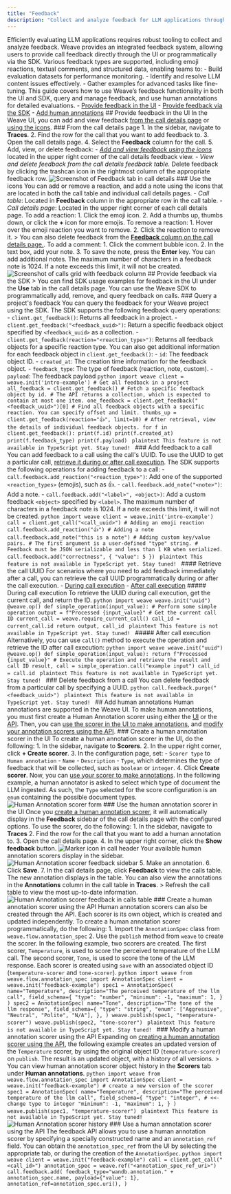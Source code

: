 ```yaml
---
title: "Feedback"
description: "Collect and analyze feedback for LLM applications through UI and SDK"
---
```

Efficiently evaluating LLM applications requires robust tooling to collect and analyze feedback. Weave provides an integrated feedback system, allowing users to provide call feedback directly through the UI or programmatically via the SDK. Various feedback types are supported, including emoji reactions, textual comments, and structured data, enabling teams to: - Build evaluation datasets for performance monitoring. - Identify and resolve LLM content issues effectively. - Gather examples for advanced tasks like fine-tuning. This guide covers how to use Weave’s feedback functionality in both the UI and SDK, query and manage feedback, and use human annotations for detailed evaluations. - [Provide feedback in the UI](#provide-feedback-in-the-ui) - [Provide feedback via the SDK](#provide-feedback-via-the-sdk) - [Add human annotations](#add-human-annotations) ## Provide feedback in the UI In the Weave UI, you can add and view feedback [from the call details page](#from-the-call-details-page) or [using the icons](#use-the-icons). ### From the call details page 1. In the sidebar, navigate to **Traces**. 2. Find the row for the call that you want to add feedback to. 3. Open the call details page. 4. Select the **Feedback** column for the call. 5. Add, view, or delete feedback: - _[Add and view feedback using the icons](#use-the-icons)_ located in the upper right corner of the call details feedback view. - _View and delete feedback from the call details feedback table._ Delete feedback by clicking the trashcan icon in the rightmost column of the appropriate feedback row. ![Screenshot of Feedback tab in call details](/guides/tracking/imgs/feedback_tab.png) ### Use the icons You can add or remove a reaction, and add a note using the icons that are located in both the call table and individual call details pages. - _Call table_: Located in **Feedback** column in the appropriate row in the call table. - _Call details page_: Located in the upper right corner of each call details page. To add a reaction: 1. Click the emoji icon. 2. Add a thumbs up, thumbs down, or click the **+** icon for more emojis. To remove a reaction: 1. Hover over the emoji reaction you want to remove. 2. Click the reaction to remove it. > You can also delete feedback from the [**Feedback** column on the call details page.](#from-the-call-details-page). To add a comment: 1. Click the comment bubble icon. 2. In the text box, add your note. 3. To save the note, press the **Enter** key. You can add additional notes. <Warning> The maximum number of characters in a feedback note is 1024. If a note exceeds this limit, it will not be created. </Warning> ![Screenshot of calls grid with feedback column](/guides/tracking/imgs/feedback_calls.png) ## Provide feedback via the SDK > You can find SDK usage examples for feedback in the UI under the **Use** tab in the call details page. You can use the Weave SDK to programmatically add, remove, and query feedback on calls. ### Query a project's feedback You can query the feedback for your Weave project using the SDK. The SDK supports the following feedback query operations: - `client.get_feedback()`: Returns all feedback in a project. - `client.get_feedback("<feedback_uuid>")`: Return a specific feedback object specified by `<feedback_uuid>` as a collection. - `client.get_feedback(reaction="<reaction_type>")`: Returns all feedback objects for a specific reaction type. You can also get additional information for each feedback object in `client.get_feedback()`: - `id`: The feedback object ID. - `created_at`: The creation time information for the feedback object. - `feedback_type`: The type of feedback (reaction, note, custom). - `payload`: The feedback payload <Tabs> <Tab title="Python"> ```python import weave client = weave.init('intro-example') # Get all feedback in a project all_feedback = client.get_feedback() # Fetch a specific feedback object by id. # The API returns a collection, which is expected to contain at most one item. one_feedback = client.get_feedback("<feedback_uuid>")[0] # Find all feedback objects with a specific reaction. You can specify offset and limit. thumbs_up = client.get_feedback(reaction="👍", limit=10) # After retrieval, view the details of individual feedback objects. for f in client.get_feedback(): print(f.id) print(f.created_at) print(f.feedback_type) print(f.payload) ``` </Tab> <Tab title="TypeScript"> ```plaintext This feature is not available in TypeScript yet. Stay tuned! ``` </Tab> </Tabs> ### Add feedback to a call You can add feedback to a call using the call's UUID. To use the UUID to get a particular call, [retrieve it during or after call execution](#retrieve-the-call-uuid). The SDK supports the following operations for adding feedback to a call: - `call.feedback.add_reaction("<reaction_type>")`: Add one of the supported `<reaction_types>` (emojis), such as 👍. - `call.feedback.add_note("<note>")`: Add a note. - `call.feedback.add("<label>", <object>)`: Add a custom feedback `<object>` specified by `<label>`. <Warning> The maximum number of characters in a feedback note is 1024. If a note exceeds this limit, it will not be created. </Warning> <Tabs> <Tab title="Python"> ```python import weave client = weave.init('intro-example') call = client.get_call("<call_uuid>") # Adding an emoji reaction call.feedback.add_reaction("👍") # Adding a note call.feedback.add_note("this is a note") # Adding custom key/value pairs. # The first argument is a user-defined "type" string. # Feedback must be JSON serializable and less than 1 KB when serialized. call.feedback.add("correctness", { "value": 5 }) ``` </Tab> <Tab title="TypeScript"> ```plaintext This feature is not available in TypeScript yet. Stay tuned! ``` </Tab> </Tabs> #### Retrieve the call UUID For scenarios where you need to add feedback immediately after a call, you can retrieve the call UUID programmatically during or after the call execution. - [During call execution](#during-call-execution) - [After call execution](#after-call-execution) ##### During call execution To retrieve the UUID during call execution, get the current call, and return the ID. <Tabs> <Tab title="Python"> ```python import weave weave.init("uuid") @weave.op() def simple_operation(input_value): # Perform some simple operation output = f"Processed {input_value}" # Get the current call ID current_call = weave.require_current_call() call_id = current_call.id return output, call_id ``` </Tab> <Tab title="TypeScript"> ```plaintext This feature is not available in TypeScript yet. Stay tuned! ``` </Tab> </Tabs> ##### After call execution Alternatively, you can use `call()` method to execute the operation and retrieve the ID after call execution: <Tabs> <Tab title="Python"> ```python import weave weave.init("uuid") @weave.op() def simple_operation(input_value): return f"Processed {input_value}" # Execute the operation and retrieve the result and call ID result, call = simple_operation.call("example input") call_id = call.id ``` </Tab> <Tab title="TypeScript"> ```plaintext This feature is not available in TypeScript yet. Stay tuned! ``` </Tab> </Tabs> ### Delete feedback from a call You can delete feedback from a particular call by specifying a UUID. <Tabs> <Tab title="Python"> ```python call.feedback.purge("<feedback_uuid>") ``` </Tab> <Tab title="TypeScript"> ```plaintext This feature is not available in TypeScript yet. Stay tuned! ``` </Tab> </Tabs> ## Add human annotations Human annotations are supported in the Weave UI. To make human annotations, you must first create a Human Annotation scorer using either the [UI](#create-a-human-annotation-scorer-in-the-ui) or the [API](#create-a-human-annotation-scorer-using-the-api). Then, you can [use the scorer in the UI to make annotations](#use-the-human-annotation-scorer-in-the-ui), and [modify your annotation scorers using the API](#modify-a-human-annotation-scorer-using-the-api). ### Create a human annotation scorer in the UI To create a human annotation scorer in the UI, do the following: 1. In the sidebar, navigate to **Scorers**. 2. In the upper right corner, click **+ Create scorer**. 3. In the configuration page, set: - `Scorer type` to `Human annotation` - `Name` - `Description` - `Type`, which determines the type of feedback that will be collected, such as `boolean` or `integer`. 4. Click **Create scorer**. Now, you can [use your scorer to make annotations](#use-the-human-annotation-scorer-in-the-ui). In the following example, a human annotator is asked to select which type of document the LLM ingested. As such, the `Type` selected for the score configuration is an `enum` containing the possible document types. ![Human Annotation scorer form](/guides/tracking/imgs/human-annotation-scorer-form.png) ### Use the human annotation scorer in the UI Once you [create a human annotation scorer](#create-a-human-annotation-scorer-in-the-ui), it will automatically display in the **Feedback** sidebar of the call details page with the configured options. To use the scorer, do the following: 1. In the sidebar, navigate to **Traces** 2. Find the row for the call that you want to add a human annotation to. 3. Open the call details page. 4. In the upper right corner, click the **Show feedback** button. ![Marker icon in call header](/guides/tracking/imgs/marker-icon.png) Your available human annotation scorers display in the sidebar. ![Human Annotation scorer feedback sidebar](/guides/tracking/imgs/full-feedback-sidebar.png) 5. Make an annotation. 6. Click **Save**. 7. In the call details page, click **Feedback** to view the calls table. The new annotation displays in the table. You can also view the annotations in the **Annotations** column in the call table in **Traces**. > Refresh the call table to view the most up-to-date information. ![Human Annotation scorer feedback in calls table](/guides/tracking/imgs/feedback-in-the-table.png) ### Create a human annotation scorer using the API Human annotation scorers can also be created through the API. Each scorer is its own object, which is created and updated independently. To create a human annotation scorer programmatically, do the following: 1. Import the `AnnotationSpec` class from `weave.flow.annotation_spec` 2. Use the `publish` method from `weave` to create the scorer. In the following example, two scorers are created. The first scorer, `Temperature`, is used to score the perceived temperature of the LLM call. The second scorer, `Tone`, is used to score the tone of the LLM response. Each scorer is created using `save` with an associated object ID (`temperature-scorer` and `tone-scorer`). <Tabs> <Tab title="Python"> ```python import weave from weave.flow.annotation_spec import AnnotationSpec client = weave.init("feedback-example") spec1 = AnnotationSpec( name="Temperature", description="The perceived temperature of the llm call", field_schema={ "type": "number", "minimum": -1, "maximum": 1, } ) spec2 = AnnotationSpec( name="Tone", description="The tone of the llm response", field_schema={ "type": "string", "enum": ["Aggressive", "Neutral", "Polite", "N/A"], }, ) weave.publish(spec1, "temperature-scorer") weave.publish(spec2, "tone-scorer") ``` </Tab> <Tab title="TypeScript"> ```plaintext This feature is not available in TypeScript yet. Stay tuned! ``` </Tab> </Tabs> ### Modify a human annotation scorer using the API Expanding on [creating a human annotation scorer using the API](#create-a-human-annotation-scorer-using-the-api), the following example creates an updated version of the `Temperature` scorer, by using the original object ID (`temperature-scorer`) on `publish`. The result is an updated object, with a history of all versions. > You can view human annotation scorer object history in the **Scorers** tab under **Human annotations**. <Tabs> <Tab title="Python"> ```python import weave from weave.flow.annotation_spec import AnnotationSpec client = weave.init("feedback-example") # create a new version of the scorer spec1 = AnnotationSpec( name="Temperature", description="The perceived temperature of the llm call", field_schema={ "type": "integer", # <<- change type to integer "minimum": -1, "maximum": 1, } ) weave.publish(spec1, "temperature-scorer") ``` </Tab> <Tab title="TypeScript"> ```plaintext This feature is not available in TypeScript yet. Stay tuned! ``` </Tab> </Tabs> ![Human Annotation scorer history](/guides/tracking/imgs/human-annotation-scorer-history.png) ### Use a human annotation scorer using the API The feedback API allows you to use a human annotation scorer by specifying a specially constructed name and an `annotation_ref` field. You can obtain the `annotation_spec_ref` from the UI by selecting the appropriate tab, or during the creation of the `AnnotationSpec`. <Tabs> <Tab title="Python"> ```python import weave client = weave.init("feedback-example") call = client.get_call("<call_id>") annotation_spec = weave.ref("<annotation_spec_ref_uri>") call.feedback.add( feedback_type="wandb.annotation." + annotation_spec.name, payload={"value": 1}, annotation_ref=annotation_spec.uri(), ) ``` </Tab> </Tabs>